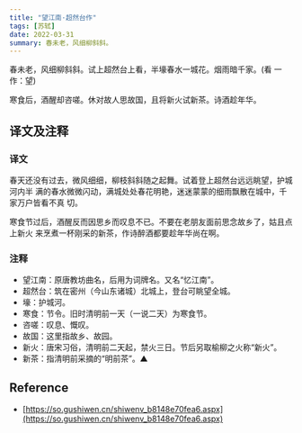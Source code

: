 ```yaml
---
title: "望江南·超然台作"
tags: [苏轼]
date: 2022-03-31
summary: 春未老，风细柳斜斜。
---
```


春未老，风细柳斜斜。试上超然台上看，半壕春水一城花。烟雨暗千家。(看 一作：望)

寒食后，酒醒却咨嗟。休对故人思故国，且将新火试新茶。诗酒趁年华。

## 译文及注释

### 译文

春天还没有过去，微风细细，柳枝斜斜随之起舞。试着登上超然台远远眺望，护城河内半
满的春水微微闪动，满城处处春花明艳，迷迷蒙蒙的细雨飘散在城中，千家万户皆看不真
切。

寒食节过后，酒醒反而因思乡而叹息不已。不要在老朋友面前思念故乡了，姑且点上新火
来烹煮一杯刚采的新茶，作诗醉酒都要趁年华尚在啊。

### 注释

- 望江南：原唐教坊曲名，后用为词牌名。又名“忆江南”。
- 超然台：筑在密州（今山东诸城）北城上，登台可眺望全城。
- 壕：护城河。
- 寒食：节令。旧时清明前一天（一说二天）为寒食节。
- 咨嗟：叹息、慨叹。
- 故国：这里指故乡、故园。
- 新火：唐宋习俗，清明前二天起，禁火三日。节后另取榆柳之火称“新火”。
- 新茶：指清明前采摘的“明前茶”。▲

## Reference

- [https://so.gushiwen.cn/shiwenv_b8148e70fea6.aspx](https://so.gushiwen.cn/shiwenv_b8148e70fea6.aspx)